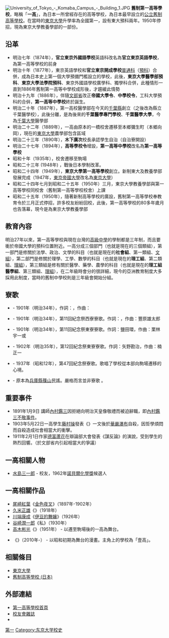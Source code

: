 {{Expand|time=2008-03-30}}
{{Japanese
|image = Marunionimitsukashiwa.png
|japanese = 旧制第一高等学校
|kana = きゅうせいだいいちこうとうがっこう
|romaji = Kyūsei Daichi Kōtōgakkō
}}
[[File:University_of_Tokyo_-_Komaba_Campus_-_Building_1.JPG|thumb]]
'''舊制第一高等學校'''，略稱「'''一高'''」，為日本一所曾經存在的高等學校，為日本最早設立的[[公立學校|公立]][[舊制高等學校|舊制高等學校]]。在當時的[[東京大學|東京大學]]升學率為全國第一，設有東大預科兩年。1950年停招，現為東京大學教養學部的一部份。

==沿革==
* 明治七年（1874年），'''官立東京外國語學校'''英語科改名為'''官立東京英語學校'''，為第一高等學校的前身
* 明治十年（1877年），東京英語學校和'''官立東京開成學校'''[[普通科_(日本学校)|普通科]]（[[預科|預科]]）合併，成為日本史上第一個大學預備門檻設立的學校，此後，'''東京大學醫學部預科'''、'''東京大學法學院預科'''、東京外國語學校廣學科、獨學科合併，此種情形一直到1886年舊制第一高等中學校成形後，才趨緩此情勢
* 明治十九年（1886年），伴隨[[文部省|文部省]]改正'''帝國大學令'''、'''中學校令'''，工科大學預科的合倂，'''第一高等中學校'''終於誕生。
* 明治二十年（1887年），第一高校醫學部在今天的[[千葉縣|千葉縣]]創立（之後改為縣立千葉醫學校），此後分離，是為後來的'''千葉醫學專門學校'''、'''千葉醫學大學'''，今為[[千葉大學|千葉大學]]醫學部
* 明治二十二年（1889年），一高由原本的一橋校舍遷移至本鄉彌生町（本鄉向岡），現在的[[東京大學|東京大學]]農學部包含區域
* 明治二十三年（1890年），'''木下廣次'''校長承認學生自治（自治寮開設）
* 明治二十七年（1894年），'''高等學校令'''增設，'''第一高等中學校'''改名為'''第一高等學校'''
* 昭和十年（1935年），校舍遷移至駒場
* 昭和二十三年 (1948年) ，戰後日本學制改革。
* 昭和二十四年（1949年），'''東京大學第一高等學校'''創立。新制東大及教養學部發展完成（1947年，[[東京帝國大學|東京帝國大學]]改名為[[東京大學|東京大學]]）
* 昭和二十四年七月到昭和二十五年（1950年）三月，東京大學教養學部與第一高等學校同校舍（舊制第一高等學校校舍）上課
* 昭和二十五年（1950年），隨著新制高等學校的廣設，舊制第一高等學校奉教育令於三月正式停招，許多校友紛紛回校，此後，第一高等學校的80多年歲月也告落幕，現今是為東京大學教養學部

==教育內容==
明治27年以來，第一高等學校與現在台灣的[[高級中學|高級中學]]的學制都是三年制，而且要衝於帝國大學的預科位置附近。一高分成三個部門（也就是現在的三個類組），第一部門是修關於法學、政治、文學的科目（也就是現在的'''社會組'''、第一類組、[[文組|文組]]），第二部門是修關於理學、工學、數學的科目（也就是現在的'''理工組'''、第二類組、[[理組|理組]]），第三類組是修有關於醫學、藥學、農學的科目（也就是現在的'''理工組醫學組'''、第三類組、[[理組|理組]]），在二年級時會分的很詳細，現今的亞洲教育制度大多採用此制度，當時的舊制中學校則是三年級會開始分組。

==寮歌==

*{{lang|ja|『全寮寮歌（闇の中なる）』}} - 1901年（明治34年），作詞：{{Tsl|ja|大島正徳|大島正德}}，作曲：{{Tsl|ja|島崎赤太郎|島崎赤太郎}}
*{{lang|ja|『[[春爛漫の花の色|春爛漫の花の色]]』}} - 1901年（明治34年），第11回紀念祭西寮寮歌。作詞：{{Tsl|ja|矢野勘治|矢野勘治}}，作曲：豐原雄太郎
*{{lang|ja|『[[アムール川の流血や|アムール川の流血や]]』}} - 1901年（明治34年），第11回紀念祭東寮寮歌。作詞：鹽田環，作曲：栗林宇一或{{Tsl|ja|永井建子|永井建子}}
*{{lang|ja|『[[嗚呼玉杯|嗚呼玉杯に花うけて]]』}} - 1902年（明治35年），第12回紀念祭東寮寮歌。作詞：矢野勘治，作曲：楠正一
*{{lang|ja|『新墾の此の丘の上』}} - 1937年（昭和12年），第47回紀念祭寮歌。歌唱了學校從本部向駒場遷移的心境。
*{{lang|ja|『デカンショ節』}} - 原本為[[兵庫縣|兵庫縣]][[篠山市|篠山]]民謠。嚴格而言並非寮歌<!--，ストームと呼ばれる行為の際に歌われた-->。

==重要事件==
*1891年1月9日 講師[[內村鑑三|內村鑑三]]因拒絕向明治天皇像敬禮而被迫辭職，即[[內村鑑三不敬事件|內村鑑三不敬事件]]。
*1903年5月22日一高學生[[藤村操|藤村操]]發表《{{lang|ja|巌頭の感}}》一文後於[[華嚴瀑布|華嚴瀑布]]自殺，因哲學煩悶而自殺造成社會相當大的衝擊。
*1911年2月1日作家[[德富蘆花|德富蘆花]]在辯論部大會發表《謀反論》的演說，受到學生的熱烈回響。（於文部省内引起相當大的爭議）

==一高相關人物==
{{See|{{Tsl|ja|第一高等学校 (旧制)の人物一覧|舊制第一高等學校人物列表}}}}
*[[水島三一郎|水島三一郎]] - 校友，1962年[[諾貝爾化學獎|諾貝爾化學獎]]候選人

== 一高相關作品 ==
*[[尾崎紅葉|尾崎紅葉]]《[[金色夜叉|金色夜叉]]》（1897年-1902年）
*[[久米正雄|久米正雄]]《{{tsl|ja|学生時代 (小説)|學生時代 (小說)|學生時代}}》（1918年）
*[[川端康成|川端康成]]《[[伊豆的舞孃|伊豆的舞孃]]》（1926年）
*[[谷崎潤一郎|谷崎潤一郎]]《私》（1930年）
*[[高木彬光|高木彬光]]《{{tsl|ja|わが一高時代の犯罪|我在一高时代的犯罪}}》（1951年） - 以遷至駒場後的一高為舞台。
*{{tsl|ja|幹本ヤエ|幹本耶江}}《{{tsl|ja|十十虫は夢を見る|十十虫作夢喫茶店}}》（2010年-） - 以昭和初期為舞台的漫畫。主角上的學校為「壹高」。

==相關條目==
*[[東京大學|東京大學]]
*[[舊制高等學校_(日本)|舊制高等學校 (日本)]]

==外部連結==
*[https://web.archive.org/web/20080615071532/http://www6.ocn.ne.jp/~kohryoh/ 第一高等學校首頁]
*[http://www.books-yagi.co.jp/pub/pages/koukyu/ 校友會雜誌] {{Wayback|url=http://www.books-yagi.co.jp/pub/pages/koukyu/ |date=20130523122124 }}
*{{lang|ja|[https://web.archive.org/web/20080923213447/http://www.geocities.jp/qsay55/1st.html 華麗なる旧制高校巡礼 - 旧制第一高等学校]}}

[[Category:日本的舊制高等學校|第一]]
[[Category:东京大学校史|Category:东京大学校史]]